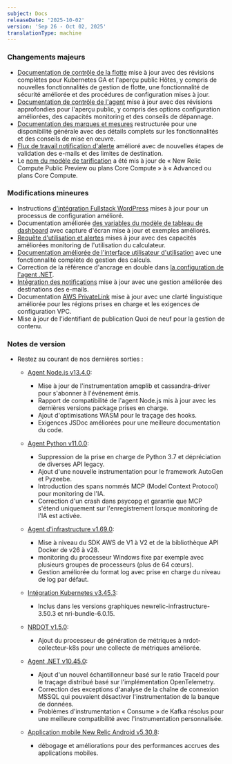 ```yaml
---
subject: Docs
releaseDate: '2025-10-02'
version: 'Sep 26 - Oct 02, 2025'
translationType: machine
---
```


### Changements majeurs

* [Documentation de contrôle de la flotte](/docs/new-relic-control/fleet-control/overview) mise à jour avec des révisions complètes pour Kubernetes GA et l&apos;aperçu public Hôtes, y compris de nouvelles fonctionnalités de gestion de flotte, une fonctionnalité de sécurité améliorée et des procédures de configuration mises à jour.
* [Documentation de contrôle de l&apos;agent](/docs/new-relic-control/agent-control/overview) mise à jour avec des révisions approfondies pour l&apos;aperçu public, y compris des options configuration améliorées, des capacités monitoring et des conseils de dépannage.
* [Documentation des marques et mesures](/docs/browser/new-relic-browser/browser-pro-features/marks-and-measures/) restructurée pour une disponibilité générale avec des détails complets sur les fonctionnalités et des conseils de mise en œuvre.
* [Flux de travail notification d&apos;alerte](/docs/alerts/admin/rules-limits-alerts) amélioré avec de nouvelles étapes de validation des e-mails et des limites de destination.
* Le [nom du modèle de tarification](/docs/accounts/accounts-billing/new-relic-one-pricing-billing/compute-management/) a été mis à jour de « New Relic Compute Public Preview ou plans Core Compute » à « Advanced ou plans Core Compute.

### Modifications mineures

* Instructions [d&apos;intégration Fullstack WordPress](/docs/infrastructure/host-integrations/host-integrations-list/wordpress-fullstack-integration) mises à jour pour un processus de configuration amélioré.
* Documentation améliorée [des variables du modèle de tableau de dashboard](/docs/query-your-data/explore-query-data/dashboards/dashboard-template-variables) avec capture d&apos;écran mise à jour et exemples améliorés.
* [Requête d&apos;utilisation et alertes](/docs/accounts/accounts-billing/new-relic-one-pricing-billing/usage-queries-alerts) mises à jour avec des capacités améliorées monitoring de l&apos;utilisation du calculateur.
* [Documentation améliorée de l&apos;interface utilisateur d&apos;utilisation](/docs/accounts/accounts-billing/new-relic-one-pricing-billing/usage-ui) avec une fonctionnalité complète de gestion des calculs.
* Correction de la référence d&apos;ancrage en double dans [la configuration de l&apos;agent .NET](/docs/apm/agents/net-agent/configuration/net-agent-configuration).
* [Intégration des notifications](/docs/alerts/get-notified/notification-integrations) mise à jour avec une gestion améliorée des destinations des e-mails.
* Documentation [AWS PrivateLink](/docs/data-apis/custom-data/aws-privatelink) mise à jour avec une clarté linguistique améliorée pour les régions prises en charge et les exigences de configuration VPC.
* Mise à jour de l&apos;identifiant de publication Quoi de neuf pour la gestion de contenu.

### Notes de version

* Restez au courant de nos dernières sorties :

  * [Agent Node.js v13.4.0](/docs/release-notes/agent-release-notes/nodejs-release-notes/node-agent-13-4-0):

    * Mise à jour de l&apos;instrumentation amqplib et cassandra-driver pour s&apos;abonner à l&apos;événement émis.
    * Rapport de compatibilité de l&apos;agent Node.js mis à jour avec les dernières versions package prises en charge.
    * Ajout d&apos;optimisations WASM pour le traçage des hooks.
    * Exigences JSDoc améliorées pour une meilleure documentation du code.

  * [Agent Python v11.0.0](/docs/release-notes/agent-release-notes/python-release-notes/python-agent-110000):

    * Suppression de la prise en charge de Python 3.7 et dépréciation de diverses API legacy.
    * Ajout d&apos;une nouvelle instrumentation pour le framework AutoGen et Pyzeebe.
    * Introduction des spans nommés MCP (Model Context Protocol) pour monitoring de l&apos;IA.
    * Correction d&apos;un crash dans psycopg et garantie que MCP s&apos;étend uniquement sur l&apos;enregistrement lorsque monitoring de l&apos;IA est activée.

  * [Agent d&apos;infrastructure v1.69.0](/docs/release-notes/infrastructure-release-notes/infrastructure-agent-release-notes/new-relic-infrastructure-agent-1690):

    * Mise à niveau du SDK AWS de V1 à V2 et de la bibliothèque API Docker de v26 à v28.
    * monitoring du processeur Windows fixe par exemple avec plusieurs groupes de processeurs (plus de 64 cœurs).
    * Gestion améliorée du format log avec prise en charge du niveau de log par défaut.

  * [Intégration Kubernetes v3.45.3](/docs/release-notes/infrastructure-release-notes/kubernetes-integration-release-notes/kubernetes-integration-3-45-3):

    * Inclus dans les versions graphiques newrelic-infrastructure-3.50.3 et nri-bundle-6.0.15.

  * [NRDOT v1.5.0](/docs/release-notes/nrdot-release-notes/nrdot-2025-09-25):

    * Ajout du processeur de génération de métriques à nrdot-collecteur-k8s pour une collecte de métriques améliorée.

  * [Agent .NET v10.45.0](/docs/release-notes/agent-release-notes/net-release-notes/net-agent-10-45-0):

    * Ajout d&apos;un nouvel échantillonneur basé sur le ratio TraceId pour le traçage distribué basé sur l&apos;implémentation OpenTelemetry.
    * Correction des exceptions d&apos;analyse de la chaîne de connexion MSSQL qui pouvaient désactiver l&apos;instrumentation de la banque de données.
    * Problèmes d&apos;instrumentation « Consume » de Kafka résolus pour une meilleure compatibilité avec l&apos;instrumentation personnalisée.

  * [Application mobile New Relic Android v5.30.8](/docs/release-notes/mobile-apps-release-notes/new-relic-android-release-notes/new-relic-android-5308):

    * débogage et améliorations pour des performances accrues des applications mobiles.